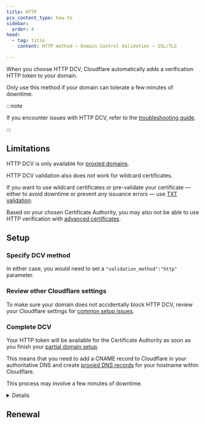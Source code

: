 ```yaml
---
title: HTTP
pcx_content_type: how-to
sidebar:
  order: 4
head:
  - tag: title
    content: HTTP method — Domain Control Validation — SSL/TLS

---
```



When you choose HTTP DCV, Cloudflare automatically adds a verification HTTP token to your domain.

Only use this method if your domain can tolerate a few minutes of downtime.

:::note


If you encounter issues with HTTP DCV, refer to the [troubleshooting guide](/ssl/edge-certificates/changing-dcv-method/troubleshooting/).


:::

## Limitations

HTTP DCV is only available for [proxied domains](/dns/manage-dns-records/reference/proxied-dns-records/).

HTTP DCV validation also does not work for wildcard certificates.

If you want to use wildcard certificates or pre-validate your certificate — either to avoid downtime or prevent any issuance errors — use [TXT validation](/ssl/edge-certificates/changing-dcv-method/methods/txt/).

Based on your chosen Certificate Authority, you may also not be able to use HTTP verification with [advanced certificates](/ssl/edge-certificates/advanced-certificate-manager/).

## Setup

### Specify DCV method

<Render file="http-cname-validation-process" />

In either case, you would need to set a `"validation_method":"http"` parameter.

### Review other Cloudflare settings

To make sure your domain does not accidentally block HTTP DCV, review your Cloudflare settings for [common setup issues](/ssl/edge-certificates/changing-dcv-method/troubleshooting/).

### Complete DCV

Your HTTP token will be available for the Certificate Authority as soon as you finish your [partial domain setup](/dns/zone-setups/partial-setup/setup/#add-dns-records).

This means that you need to add a CNAME record to Cloudflare in your authoritative DNS and create [proxied DNS records](/dns/manage-dns-records/reference/proxied-dns-records/) for your hostname within Cloudflare.

This process may involve a few minutes of downtime.


<Details header="What happens after you create your records">

<Render file="cname-cert-verification" />


</Details>

<Render file="acm-validate-cert" />

## Renewal

<Render file="dcv-certificate-renewal" />
